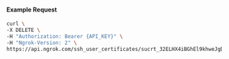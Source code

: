 #### Example Request

```bash
curl \
-X DELETE \
-H "Authorization: Bearer {API_KEY}" \
-H "Ngrok-Version: 2" \
https://api.ngrok.com/ssh_user_certificates/sucrt_32ELHX4iBGhEl9khweJgDdTimqC
```
